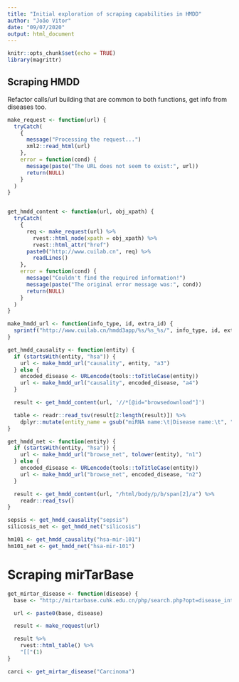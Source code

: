 ```yaml
---
title: "Initial exploration of scraping capabilities in HMDD"
author: "João Vitor"
date: "09/07/2020"
output: html_document
---
```


```r
knitr::opts_chunk$set(echo = TRUE)
library(magrittr)
```

## Scraping HMDD

Refactor calls/url building that are common to both functions, get info from diseases too.

```r
make_request <- function(url) {
  tryCatch(
    {
      message("Processing the request...")
      xml2::read_html(url)
    },
    error = function(cond) {
      message(paste("The URL does not seem to exist:", url))
      return(NULL)
    }
  )
}


get_hmdd_content <- function(url, obj_xpath) {
  tryCatch(
    {
      req <- make_request(url) %>%
        rvest::html_node(xpath = obj_xpath) %>%
        rvest::html_attr("href")
      paste0("http://www.cuilab.cn", req) %>%
        readLines()
    },
    error = function(cond) {
      message("Couldn't find the required information!")
      message(paste("The original error message was:", cond))
      return(NULL)
    }
  )
}

make_hmdd_url <- function(info_type, id, extra_id) {
  sprintf("http://www.cuilab.cn/hmdd3app/%s/%s_%s/", info_type, id, extra_id)
}
```

```r
get_hmdd_causality <- function(entity) {
  if (startsWith(entity, "hsa")) {
    url <- make_hmdd_url("causality", entity, "a3")
  } else {
    encoded_disease <- URLencode(tools::toTitleCase(entity))
    url <- make_hmdd_url("causality", encoded_disease, "a4")
  }

  result <- get_hmdd_content(url, '//*[@id="browsedownload"]')

  table <- readr::read_tsv(result[2:length(result)]) %>%
    dplyr::mutate(entity_name = gsub("miRNA name:\t|Disease name:\t", "", result[1]))
}
```

```r
get_hmdd_net <- function(entity) {
  if (startsWith(entity, "hsa")) {
    url <- make_hmdd_url("browse_net", tolower(entity), "n1")
  } else {
    encoded_disease <- URLencode(tools::toTitleCase(entity))
    url <- make_hmdd_url("browse_net", encoded_disease, "n2")
  }

  result <- get_hmdd_content(url, "/html/body/p/b/span[2]/a") %>%
    readr::read_tsv()
}
```


```r
sepsis <- get_hmdd_causality("sepsis")
silicosis_net <- get_hmdd_net("silicosis")

hm101 <- get_hmdd_causality("hsa-mir-101")
hm101_net <- get_hmdd_net("hsa-mir-101")
```

# Scraping mirTarBase

```r
get_mirtar_disease <- function(disease) {
  base <- "http://mirtarbase.cuhk.edu.cn/php/search.php?opt=disease_intermediate_mirna&disease_mirna="

  url <- paste0(base, disease)

  result <- make_request(url)

  result %>%
    rvest::html_table() %>%
    "[["(1)
}
```

```r
carci <- get_mirtar_disease("Carcinoma")
```
